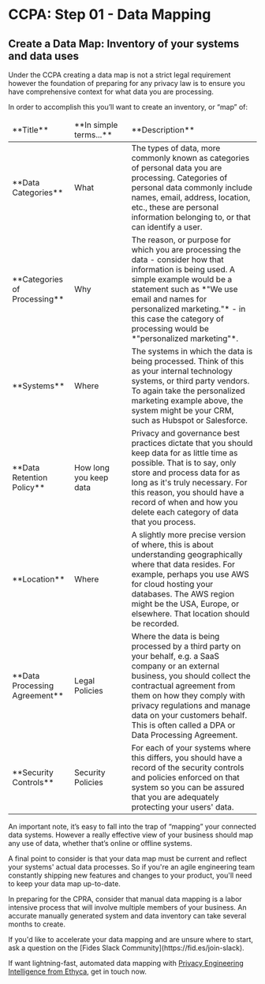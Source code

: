 
# CCPA: Step 01 - Data Mapping

## Create a Data Map: Inventory of your systems and data uses
Under the CCPA creating a data map is not a strict legal requirement however the foundation of preparing for any privacy law is to ensure you have comprehensive context for what data you are processing. 

In order to accomplish this you’ll want to create an inventory, or “map” of:
<table>
    <thead>
        <tr>
            <td width="25%">**Title**</td>
            <td width="23%">**In simple terms...**</td>
            <td width="55%">**Description**</td>
        </tr>
    </thead>
    <tbody>
        <tr>
            <td>**Data Categories**</td>
            <td>What</td>
            <td>The types of data, more commonly known as categories of personal data you are processing. Categories of personal data commonly include names, email, address, location, etc., these are personal information belonging to, or that can identify a user.</td>
        </tr>
         <tr>
            <td>**Categories of Processing**</td>
            <td>Why</td>
            <td>The reason, or purpose for which you are processing the data - consider how that information is being used. A simple example would be a statement such as *"We use email and names for personalized marketing."* - in this case the category of processing would be *"personalized marketing"*.</td>
        </tr>
        <tr>
            <td>**Systems**</td>
            <td>Where</td>
            <td>The systems in which the data is being processed. Think of this as your internal technology systems, or third party vendors. To again take the personalized marketing example above, the system might be your CRM, such as Hubspot or Salesforce.</td>
        </tr>
         <tr>
            <td>**Data Retention Policy**</td>
            <td>How long you keep data</td>
            <td>Privacy and governance best practices dictate that you should keep data for as little time as possible. That is to say, only store and process data for as long as it's truly necessary. For this reason, you should have a record of when and how you delete each category of data that you process.</td>
        </tr>
        <tr>
            <td>**Location**</td>
            <td>Where</td>
            <td>A slightly more precise version of where, this is about understanding geographically where that data resides. For example, perhaps you use AWS for cloud hosting your databases. The AWS region might be the USA, Europe, or elsewhere. That location should be recorded.</td>
        </tr>
        <tr>
            <td>**Data Processing Agreement**</td>
            <td>Legal Policies</td>
            <td>Where the data is being processed by a third party on your behalf, e.g. a SaaS company or an external business, you should collect the contractual agreement from them on how they comply with privacy regulations and manage data on your customers behalf. This is often called a DPA or Data Processing Agreement.</td>
        </tr>
        <tr>
            <td>**Security Controls**</td>
            <td>Security Policies</td>
            <td>For each of your systems where this differs, you should have a record of the security controls and policies enforced on that system so you can be assured that you are adequately protecting your users' data.</td>
        </tr>
    </tbody>
</table>

An important note, it’s easy to fall into the trap of “mapping” your connected data systems. However a really effective view of your business should map any use of data, whether that’s online or offline systems.

A final point to consider is that your data map must be current and reflect your systems' actual data processes. So if you're an agile engineering team constantly shipping new features and changes to your product, you'll need to keep your data map up-to-date.

In preparing for the CPRA, consider that manual data mapping is a labor intensive process that will involve multiple members of your business. An accurate manually generated  system and data inventory can take several months to create.

<Callout emoji="" type="info">
If you'd like to accelerate your data mapping and are unsure where to start, ask a question on the [Fides Slack Community](https://fid.es/join-slack).

If want lightning-fast, automated data mapping with [Privacy Engineering Intelligence from Ethyca](https://ethyca.com/book-demo), get in touch now.
</Callout>

